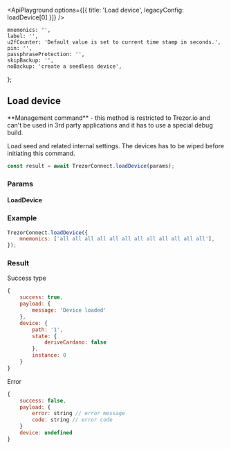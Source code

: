 


<ApiPlayground options={[{ title: 'Load device', legacyConfig: loadDevice[0] }]} />

    mnemonics: '',
    label: '',
    u2fCounter: 'Default value is set to current time stamp in seconds.',
    pin: '',
    passphraseProtection: '',
    skipBackup: '',
    noBackup: 'create a seedless device',
};

## Load device

<Callout type="error">
    **Management command** - this method is restricted to Trezor.io and can't be used in 3rd party
    applications and it has to use a special debug build.
</Callout>

Load seed and related internal settings. The devices has to be wiped before initiating this command.

```javascript
const result = await TrezorConnect.loadDevice(params);
```

### Params

<CommonParamsLink />

#### LoadDevice

<ParamsTable schema={PROTO.LoadDevice} descriptions={paramDescriptions} />

### Example

```javascript
TrezorConnect.loadDevice({
    mnemonics: ['all all all all all all all all all all all all'],
});
```

### Result

Success type

```javascript
{
    success: true,
    payload: {
        message: 'Device loaded'
    },
    device: {
        path: '1',
        state: {
            deriveCardano: false
        },
        instance: 0
    }
}
```

Error

```javascript
{
    success: false,
    payload: {
        error: string // error message
        code: string // error code
    }
    device: undefined
}
```
